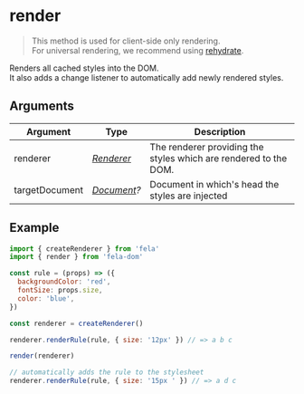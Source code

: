 # render

> This method is used for client-side only rendering.<br />For universal rendering, we recommend using [rehydrate](api/fela-dom/rehydrate).

Renders all cached styles into the DOM.<br />
It also adds a change listener to automatically add newly rendered styles.

## Arguments

| Argument       | Type                                                                     | Description                                                      |
| -------------- | ------------------------------------------------------------------------ | ---------------------------------------------------------------- |
| renderer       | [_Renderer_](api/fela/renderer)                                          | The renderer providing the styles which are rendered to the DOM. |
| targetDocument | _[Document](https://developer.mozilla.org/en-US/docs/Web/API/Document)?_ | Document in which's head the styles are injected                 |

## Example

```javascript
import { createRenderer } from 'fela'
import { render } from 'fela-dom'

const rule = (props) => ({
  backgroundColor: 'red',
  fontSize: props.size,
  color: 'blue',
})

const renderer = createRenderer()

renderer.renderRule(rule, { size: '12px' }) // => a b c

render(renderer)

// automatically adds the rule to the stylesheet
renderer.renderRule(rule, { size: '15px ' }) // => a d c
```
